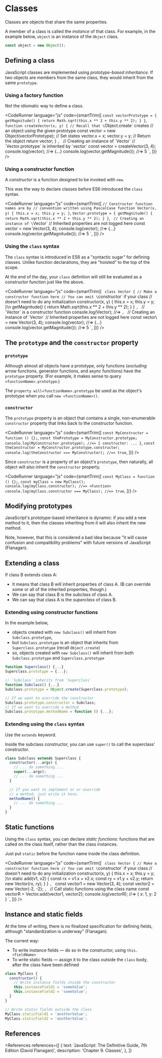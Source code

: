 
# Classes

Classes are objects that share the same properties.

A member of a class is called the _instance_ of that class. For example, in the example below, `object` is an instance of the `Object` class.

```jsx
const object = new Object();
```

## Defining a class

JavaScript classes are implemented using _prototype-based inheritance_. If two objects are members from the same class, they would inherit from the same `prototype`.

### Using a factory function

Not the idiomatic way to define a class.

<CodeRunner
  language="js"
  code={smartTrim([
    `
      const vectorPrototype = {
        getMagnitude() {
          return Math.sqrt(this.x ** 2 + this.y ** 2);
        }
      }
    `,
    `
      function createVector(x, y) {
        // Recall that \`Object.create\` creates
        // an object using the given prototype
        const vector = new Object(vectorPrototype);
        // Set states
        vector.x = x;
        vector.y = y;
        // Return the object 
        return vector;
      }
    `,
    `
      // Creating an instance of \`Vector\`
      // \`Vector.prototype\` is inherited by \`vector\`
      const vector = createVector(3, 4);
      console.log(vector); //=> {...}
      console.log(vector.getMagnitude()); //=> 5
    `,
  ])}
/>

### Using a constructor function

A _constructor_ is a function designed to be invoked with `new`.

This was the way to declare classes before ES6 introduced the `class` syntax.

<CodeRunner
  language="js"
  code={smartTrim([
    `
      // Constructor function names are by
      // convention written using PascalCase
      function Vector(x, y) {
        this.x = x;
        this.y = y;
      }
    `,
    `
      Vector.prototype = {
        getMagnitude() {
          return Math.sqrt(this.x ** 2 + this.y ** 2);
        }
      }
    `,
    `
      // Creating an instance of \`Vector\`
      // Inherited properties are not logged here
      const vector = new Vector(3, 4);
      console.log(vector); //=> {...}
      console.log(vector.getMagnitude()); //=> 5
    `,
  ])}
/>

### Using the `class` syntax

The `class` syntax is introduced in ES6 as a "syntactic sugar" for defining classes. Unlike function declarations, they are "hoisted" to the top of the scope.

At the end of the day, your `class` definition will still be evaluated as a constructor function just like the above.

<CodeRunner
  language="js"
  code={smartTrim([
    `
      class Vector {
        // Make a constructor function here
        // You can omit \`constructor\` if your class
        // doesn't need to do any initialization
        constructor(x, y) {
          this.x = x;
          this.y = y;
        }\n
        getMagnitude() {
          return Math.sqrt(this.x ** 2 + this.y ** 2);
        }
      }
    `,
    `
      // \`Vector\` is a constructor function
      console.log(Vector); //=> <Function>
    `,
    `
      // Creating an instance of \`Vector\`
      // Inherited properties are not logged here
      const vector\ = new Vector(3, 4);
      console.log(vector); //=> {...}
      console.log(vector.getMagnitude()); //=> 5
    `,
  ])}
/>

## The `prototype` and the `constructor` property

### `prototype`

Although almost all objects have a prototype, only functions (_excluding_ arrow functions, generator functions, and async functions) have the `prototype` property.
(For example, it makes sense to query `<functionName>.prototype`.)

The `property will<functionName>.prototype` be used as the object's prototype when you call `new <functionName>()`.

### `constructor`

The `prototype` property is an object that contains a single, non-enumerable `constructor` property that links back to the constructor function.

<CodeRunner
  language="js"
  code={smartTrim([
    `
      const MyConstructor = function () {};
    `,
    `
      const thePrototype = MyConstructor.prototype;
      console.log(MyConstructor.prototype); //=> { constructor: ... }
    `,
    `
      const theConstructor = MyConstructor.prototype.constructor;
      console.log(theConstructor === MyConstructor); //=> true
    `,
  ])}
/>

Since `constructor` is a property of an object's `prototype`, then naturally, all object will also inherit the `constructor` property.

<CodeRunner
  language="js"
  code={smartTrim([
    `
      const MyClass = function () {};
    `,
    `
      const myClass = new MyClass();
      console.log(myClass.constructor); //=> <Function>
      console.log(myClass.constructor === MyClass); //=> true
    `,
  ])}
/>

## Modifying prototypes

JavaScript's prototype-based inheritance is dynamic: if you add a new method to it, then the classes inheriting from it will also inherit the new method.

Note, however, that this is considered a bad idea because "it will cause confusion and compatibility problems" with future versions of JavaScript (Flanagan).

## Extending a class

If class B extends class A:

- It means that class B will inherit properties of class A. (B can override some or all of the inherited properties, though.)
- We can say that class B is the _subclass_ of class A.
- We can say that class A is the _superclass_ of class B.

### Extending using constructor functions

In the example below,

- objects created with `new Subclass()` will inherit from `Subclass.prototype`,
- but `Subclass.prototype` is an object that inherits from `Superclass.prototype` (recall `Object.create`)
- so, objects created with `new Subclass()` will inherit from both `Subclass.prototype` and `Superclass.prototype`

```js
function Superclass() {...}
Superclass.prototype = {...};

// `Subclass` inherits from `Superclass`
function Subclass() {...}
Subclass.prototype = Object.create(Superclass.prototype);

// If we want to override the constructor
Subclass.prototype.constructor = Subclass;
// If we want to override a method
Subclass.prototype.methodName = function () {...};
```

### Extending using the `class` syntax

Use the `extends` keyword.

Inside the subclass constructor, you can use `super()` to call the superclass' constructor.

```js
class Subclass extends Superclass {
  constructor(...args) {
    // ... do something ...
    super(...args);
    // ... do something ...
  }

  // If you want to implement or or override
  // a method, just write it here.
  methodName() {
    // ... do something ...
  }
}
```

## Static functions

Using the `class` syntax, you can declare _static functions_: functions that are called on the class itself, rather than the class instances.

Just put `static` before the function name inside the class definition.

<CodeRunner
  language="js"
  code={smartTrim([
    `
      class Vector {
        // Make a constructor function here
        // You can omit \`constructor\` if your class
        // doesn't need to do any initialization
        constructor(x, y) {
          this.x = x;
          this.y = y;
        }\n
        static add(v1, v2) {
          const rx = v1.x + v2.x;
          const ry = v1.y + v2.y;
          return new Vector(rx, ry);
        }
      }
    `,
    `
      const vector1 = new Vector(3, 4);
      const vector2 = new Vector(-2, -2);
    `,
    `
      // Call static functions using the class name
      const vectorR = Vector.add(vector1, vector2);
      console.log(vectorR); //=> { x: 1, y: 2 }
    `,
  ])}
/>

## Instance and static fields

At the time of writing, there is no finalized specification for defining fields, although "standardization is underway" (Flanagan).

The current way:

- To write instance fields &mdash; do so in the constructor, using `this.<fieldName>`
- To write static fields &mdash; assign it to the class outside the `class` body, after the class have been defined

```js
class MyClass {
  constructor() {
    // Write instance fields inside the constructor
    this.instanceField1 = 'someValue';
    this.instanceField2 = 'someValue';
  }
}

// Write static fields outside the class
MyClass.staticField1 = 'anotherValue';
MyClass.staticField2 = 'anotherValue';
```

## References

<References
  references={[
    {
      text: 'JavaScript: The Definitive Guide, 7th Edition (David Flanagan)',
      description: 'Chapter 9. Classes',
    },
  ]}
></References>
